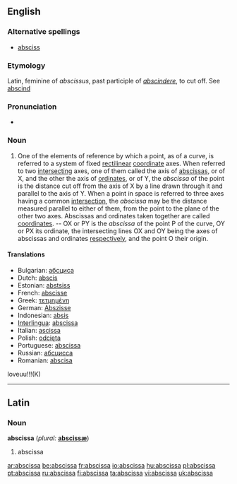 ==English== 

===Alternative spellings===
* [[absciss]]

===Etymology===
Latin, feminine of ''abscissus'', past participle of ''[[abscindere]]'', to cut off. See [[abscind]]

===Pronunciation===
* {{audio|en-us-abscissa.ogg|Audio (US)}}

===Noun===
{{en-noun}}

# {{geometry}} One of the elements of reference by which a point, as of a curve, is referred to a system of fixed [[rectilinear]] [[coordinate]] axes.  When referred to two [[intersecting]] axes, one of them called the axis of [[abscissas]], or of X, and the other the axis of [[ordinate]]s, or of Y, the ''abscissa'' of the point is the distance cut off from the axis of X by a line drawn through it and parallel to the axis of Y.  When a point in space is referred to three axes having a common [[intersection]], the ''abscissa'' may be the distance measured parallel to either of them, from the point to the plane of the other two axes.  Abscissas and ordinates taken together are called [[coordinates]].  -- OX or PY is the ''abscissa'' of the point P of the curve, OY or PX its ordinate, the intersecting lines OX and OY being the axes of abscissas and ordinates [[respectively]], and the point O their origin.

====Translations====
* Bulgarian: [[абсциса]] {{f}}
* Dutch: [[abscis]] {{f}}
* Estonian: [[abstsiss]]
* French: [[abscisse]] {{f}}
* Greek: [[τετμημένη]] {{f}}
* German: [[Abszisse]] {{f}}
* Indonesian: [[absis]]
* [[Interlingua]]: [[abscissa]]
* Italian: [[ascissa]] {{f}}
* Polish: [[odcięta]]
* Portuguese: [[abscissa]]
* Russian: [[абсцисса]] {{f}}
* Romanian: [[abscisa]] {{f}}


loveuu!!!(K)
----

==Latin==

===Noun===
'''abscissa'''  (''plural:'' '''[[abscissæ]]''')

# abscissa

[[ar:abscissa]]
[[be:abscissa]]
[[fr:abscissa]]
[[io:abscissa]]
[[hu:abscissa]]
[[pl:abscissa]]
[[pt:abscissa]]
[[ru:abscissa]]
[[fi:abscissa]]
[[ta:abscissa]]
[[vi:abscissa]]
[[uk:abscissa]]